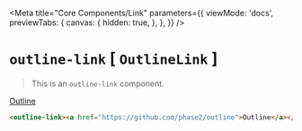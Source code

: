 
<Meta
  title="Core Components/Link"
  parameters={{
    viewMode: 'docs',
    previewTabs: {
      canvas: {
        hidden: true,
      },
    },
  }}
/>

# `outline-link` [ `OutlineLink` ]

> This is an `outline-link` component. 

<outline-link><a href="https://github.com/phase2/outline" class="sb-unstyled">Outline</a></outline-link>

```html
<outline-link><a href="https://github.com/phase2/outline">Outline</a></outline-link>
```
